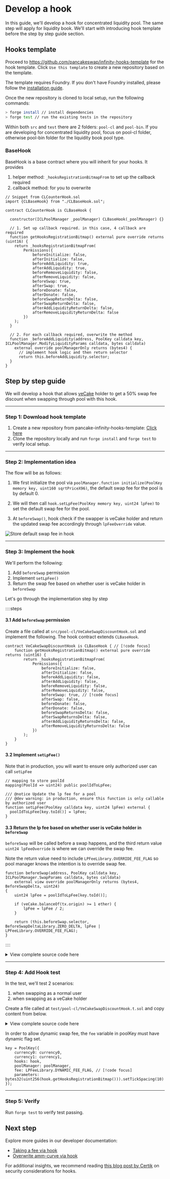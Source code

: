 
# Develop a hook

In this guide, we'll develop a hook for concentrated liquidity pool. The same step will apply for liquidity book. We'll start with introducing hook template before the step by step guide section.

## Hooks template

Proceed to https://github.com/pancakeswap/infinity-hooks-template for the hook template. Click `Use this template` to create a new repository based on the template.

The template requires Foundry. If you don't have Foundry installed, please follow the [installation guide](https://book.getfoundry.sh/getting-started/installation).

Once the new repository is cloned to local setup, run the following commands:
```bash
> forge install // install dependencies
> forge test // run the existing tests in the repository
```

Within both `src` and `test` there are 2 folders: `pool-cl` and `pool-bin`. If you are developing for concentrated liquidity pool, focus on pool-cl folder, otherwise pool-bin folder for the liquidity book pool type.

### BaseHook
BaseHook is a base contract where you will inherit for your hooks. It provides

1. helper method: `_hooksRegistrationBitmapFrom` to set up the callback required
2. callback method: for you to overwrite

```solidity
// Snippet from CLCounterHook.sol
import {CLBaseHook} from "./CLBaseHook.sol";

contract CLCounterHook is CLBaseHook {

  constructor(ICLPoolManager _poolManager) CLBaseHook(_poolManager) {}

  // 1. Set up callback required. in this case, 4 callback are required
  function getHooksRegistrationBitmap() external pure override returns (uint16) {
    return _hooksRegistrationBitmapFrom(
        Permissions({
            beforeInitialize: false,
            afterInitialize: false,
            beforeAddLiquidity: true,
            afterAddLiquidity: true,
            beforeRemoveLiquidity: false,
            afterRemoveLiquidity: false,
            beforeSwap: true,
            afterSwap: true,
            beforeDonate: false,
            afterDonate: false,
            beforeSwapReturnDelta: false,
            afterSwapReturnDelta: false,
            afterAddLiquidityReturnDelta: false,
            afterRemoveLiquidityReturnDelta: false
        })
    );
  }

  // 2. For each callback required, overwrite the method
  function _beforeAddLiquidity(address, PoolKey calldata key, ICLPoolManager.ModifyLiquidityParams calldata, bytes calldata)
    external override poolManagerOnly returns (bytes4) {
      // implement hook logic and then return selector
      return this.beforeAddLiquidity.selector;
  }
}

```

## Step by step guide

We will develop a hook that allows [veCake](https://docs.pancakeswap.finance/products/vecake/what-is-vecake) holder to get a 50% swap fee discount when swapping through pool with this hook.

---

### Step 1: Download hook template

1. Create a new repository from pancake-infinity-hooks-template: [Click here](https://github.com/new?template_name=infinity-hooks-template&template_owner=pancakeswap) 
2. Clone the repository locally and run `forge install` and `forge test` to verify local setup.

---

### Step 2: Implementation idea

The flow will be as follows:
1. We first initialize the pool via `poolManager.function initialize(PoolKey memory key, uint160 sqrtPriceX96)`, the default swap fee for the pool is by default 0.

2. We will then call `hook.setLpFee(PoolKey memory key, uint24 lpFee)` to set the default swap fee for the pool.

3. At `beforeSwap()`, hook check if the swapper is veCake holder and return the updated swap fee accordingly through `lpFeeOverride` value.

![Store default swap fee in hook](/infinity/guides-develop-hook-3.png)

---

### Step 3: Implement the hook

We'll perform the following:

1. Add `beforeSwap` permission
2. Implement `setLpFee()` 
2. Return the swap fee based on whether user is veCake holder in `beforeSwap`

Let's go through the implementation step by step

::::steps
#### 3.1 Add `beforeSwap` permission
Create a file called at `src/pool-cl/VeCakeSwapDiscountHook.sol` and implement the following. The hook contract extends `CLBaseHook`.

```solidity
contract VeCakeSwapDiscountHook is CLBaseHook { // [!code focus]
    function getHooksRegistrationBitmap() external pure override returns (uint16) {
        return _hooksRegistrationBitmapFrom(
            Permissions({
                beforeInitialize: false,
                afterInitialize: false, 
                beforeAddLiquidity: false,
                afterAddLiquidity: false,
                beforeRemoveLiquidity: false,
                afterRemoveLiquidity: false,
                beforeSwap: true, // [!code focus]
                afterSwap: false,
                beforeDonate: false,
                afterDonate: false,
                beforeSwapReturnsDelta: false,
                afterSwapReturnsDelta: false,
                afterAddLiquidityReturnsDelta: false,
                afterRemoveLiquidityReturnsDelta: false
            })
        );
    }
}
```


#### 3.2 Implement `setLpFee()` 

Note that in production, you will want to ensure only authorized user can call `setLpFee`

```solidity
// mapping to store poolId 
mapping(PoolId => uint24) public poolIdToLpFee;

/// @notice Update the lp fee for a pool
/// @dev warning: in production, ensure this function is only callable by authorized user
function setLpFee(PoolKey calldata key, uint24 lpFee) external {
  poolIdToLpFee[key.toId()] = lpFee;
}
```

#### 3.3 Return the lp fee based on whether user is veCake holder in `beforeSwap`
`beforeSwap` will be called before a swap happens, and the third return value `uint24 lpFeeOverride` is where we can override the swap fee.

Note the return value need to include `LPFeeLibrary.OVERRIDE_FEE_FLAG` so pool manager knows the intention is to override swap fee.

```solidity
function beforeSwap(address, PoolKey calldata key, ICLPoolManager.SwapParams calldata, bytes calldata)
    external view override poolManagerOnly returns (bytes4, BeforeSwapDelta, uint24)
{
    uint24 lpFee = poolIdToLpFee[key.toId()];

    if (veCake.balanceOf(tx.origin) >= 1 ether) {
        lpFee = lpFee / 2; 
    }

    return (this.beforeSwap.selector, BeforeSwapDeltaLibrary.ZERO_DELTA, lpFee | LPFeeLibrary.OVERRIDE_FEE_FLAG);
}
```
::::

<details>
    <summary> View complete source code here </summary>

```solidity [src/pool-cl/VeCakeSwapDiscountHook.sol]
// [!include ~/snippets/VeCakeSwapDiscountHook.sol]
```

</details>

---

### Step 4: Add Hook test

In the test, we'll test 2 scenarios:

1. when swapping as a normal user
1. when swapping as a veCake holder

Create a file called at `test/pool-cl/VeCakeSwapDiscountHook.t.sol` and copy content from below.

<details>
    <summary> View complete source code here </summary>
    <Callout type="warning">
        The assertion in the test has been simplified, in the real world, you should calculate the `amtOut` and verify it.
    </Callout>

```solidity [test/pool-cl/VeCakeSwapDiscountHook.t.sol]
// [!include ~/snippets/VeCakeSwapDiscountHook.t.sol]
```
</details>

In order to allow dynamic swap fee, the `fee` variable in poolKey must have dynamic flag set.

```solidity
key = PoolKey({
    currency0: currency0,
    currency1: currency1,
    hooks: hook,
    poolManager: poolManager,
    fee: LPFeeLibrary.DYNAMIC_FEE_FLAG, // [!code focus]
    parameters: bytes32(uint256(hook.getHooksRegistrationBitmap())).setTickSpacing(10)
});
```

---

### Step 5: Verify

Run `forge test` to verify test passing. 

## Next step

Explore more guides in our developer documentation:
- [Taking a fee via hook](/contracts/infinity/guides/hook-examples/taking-fee-via-hook) 
- [Overwrite amm-curve via hook](/contracts/infinity/guides/hook-examples/overwriting-amm-curve)

For additional insights, we recommend reading [this blog post by Certik](https://www.certik.com/resources/blog/pancakeswap-infinity-hooks-security-considerations) on security considerations for hooks.
